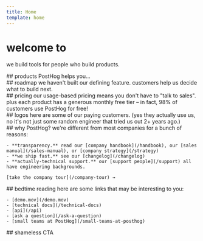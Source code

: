 ```yaml
---
title: Home
template: home
---
```


# welcome to

we build tools for people who build products.

<PageNavigation />

<div class="space-y-8">
<div id="products">
    ## products
    PostHog helps you...
    <Products />
</div>

<div id="roadmap">
    ## roadmap
    we haven't built our defining feature. customers help us decide what to build next.
    <Roadmap />
</div>

<div id="pricing">
    ## pricing
    our usage-based pricing means you don't have to "talk to sales". plus each product has a generous monthly free tier – in fact, 98% of customers use PostHog for free!
    <Pricing />
</div>

<div id="logos">
    ## logos
    here are some of our paying customers. (yes they actually use us, no it's not just some random engineer that tried us out 2+ years ago.)
    <Customers />
</div>

<div id="why-posthog?">
    ## why PostHog?
    we're different from most companies for a bunch of reasons:

    - **transparency.** read our [company handbook](/handbook), our [sales manual](/sales-manual), or [company strategy](/strategy)
    - **we ship fast.** see our [changelog](/changelog)
    - **actually-technical support.** our [support people](/support) all have engineering backgrounds.

    [take the company tour](/company-tour) →
</div>

<div id="bedtime-reading">
    ## bedtime reading
    here are some links that may be interesting to you:

    - [demo.mov](/demo.mov)
    - [technical docs](/technical-docs)
    - [api](/api)
    - [ask a question](/ask-a-question)
    - [small teams at PostHog](/small-teams-at-posthog)
</div>

<div id="shameless-cta">
    ## shameless CTA
    <CTA />
</div>
</div>
